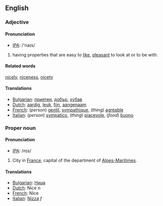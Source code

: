 ==English==
===Adjective===

==== Pronunciation ====
*[[w:IPA|IPA]]: /'naɪs/

#having properties that are easy to [[like]], [[pleasant]] to look at or to be with.

====Related words====
[[nicely]], [[niceness]], [[nicety]]

====Translations====
*[[Bulgarian]]: [[приятен]], [[добър]], [[хубав]]
*[[Dutch]]: [[aardig]], [[leuk]], [[fijn]], [[aangenaam]]
*[[French]]: (''person'') [[gentil]], [[sympathique]], (''thing'') [[agréable]]
*[[Italian]]: (''person'') [[sympatico]], (''thing'') [[piacevole]], (''food'') [[buono]]

===Proper noun===
==== Pronunciation ====
*[[w:IPA|IPA]]: /nɪs/

#City in [[France]], capital of the department of [[Alpes-Maritimes]].

====Translations====
*[[Bulgarian]]: [[Ница]]
*[[Dutch]]: Nice ''n''
*[[French]]: Nice
*[[Italian]]: [[Nizza]] ''f''